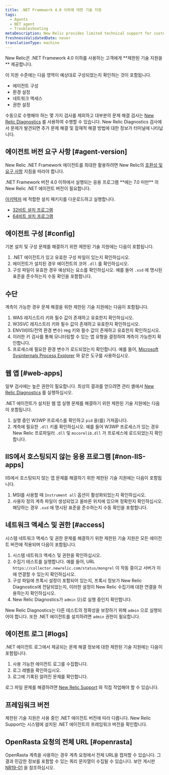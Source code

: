 ```yaml
---
title: .NET Framework 4.0 이하에 대한 기술 지원
tags:
  - Agents
  - NET agent
  - Troubleshooting
metaDescription: New Relic provides limited technical support for customers using .NET framework 4.0 or earlier.
freshnessValidatedDate: never
translationType: machine
---
```


<Callout variant="important">
  New Relic은 .NET Framework 4.0 이하를 사용하는 고객에게 **제한된 기술 지원을** 제공합니다.
</Callout>

이 지원 수준에는 다음 영역이 예상대로 구성되었는지 확인하는 것이 포함됩니다.

* 에이전트 구성
* 환경 설정
* 네트워크 액세스
* 권한 설정

수동으로 수행해야 하는 몇 가지 검사를 제외하고 대부분의 문제 해결 검사는 [New Relic Diagnostics](/docs/agents/manage-apm-agents/troubleshooting/new-relic-diagnostics) 를 사용하여 수행할 수 있습니다. New Relic Diagnostics 검사에서 문제가 발견되면 추가 문제 해결 및 잠재적 해결 방법에 대한 정보가 터미널에 나타납니다.

## 에이전트 버전 요구 사항 [#agent-version]

New Relic .NET Framework 에이전트를 최대한 활용하려면 New Relic의 [호환성 및 요구 사항](/docs/agents/net-agent/getting-started/compatibility-requirements-net-agent) 지침을 따라야 합니다.

<Callout variant="important">
  .NET Framework 버전 4.0 이하에서 실행되는 응용 프로그램 **에는 7.0 미만** 의 New Relic .NET 에이전트 버전이 필요합니다.
</Callout>

[아키텍처](/docs/agents/net-agent/getting-started/compatibility-requirements-net-agent#architecture) 에 적합한 설치 패키지를 다운로드하고 실행합니다.

* [32비트 설치 프로그램](https://download.newrelic.com/dot_net_agent/6.x_release/NewRelicDotNetAgent_x86.msi)
* [64비트 설치 프로그램](https://download.newrelic.com/dot_net_agent/6.x_release/NewRelicDotNetAgent_x64.msi)

## 에이전트 구성 [#config]

기본 설치 및 구성 문제를 해결하기 위한 제한된 기술 지원에는 다음이 포함됩니다.

1. .NET 에이전트가 있고 유효한 구성 파일이 있는지 확인하십시오.
2. 에이전트가 설치된 경우 에이전트의 코어 `.dll` 를 확인하십시오.
3. 구성 파일이 유효한 경우 예상되는 요소를 확인하십시오. 예를 들어 `.xsd` 에 명시된 표준을 준수하는지 수동 확인을 포함합니다.

## 수단

계측이 가능한 경우 문제 해결을 위한 제한된 기술 지원에는 다음이 포함됩니다.

1. WAS 레지스트리 키와 필수 값이 존재하고 유효한지 확인하십시오.
2. W3SVC 레지스트리 키와 필수 값이 존재하고 유효한지 확인하십시오.
3. ENV(비IIS/전역 환경 변수) reg 키와 필수 값이 존재하고 유효한지 확인하십시오.
4. 이러한 키 검사를 통해 모니터링할 수 있는 앱 유형을 결정하여 계측이 가능한지 확인합니다.
5. 프로세스에 필요한 환경 변수가 로드되었는지 확인합니다. 예를 들어, [Microsoft Sysinternals Process Explorer](https://docs.microsoft.com/en-us/sysinternals/downloads/process-explorer) 와 같은 도구를 사용하십시오.

## 웹 앱 [#web-apps]

일부 검사에는 높은 권한이 필요합니다. 최상의 결과를 얻으려면 관리 셸에서 [New Relic Diagnostics](/docs/agents/manage-apm-agents/troubleshooting/new-relic-diagnostics) 를 실행하십시오.

.NET 에이전트가 설치된 웹 앱 실행 문제를 해결하기 위한 제한된 기술 지원에는 다음이 포함됩니다.

1. 실행 중인 W3WP 프로세스를 확인하고 `pid` 을(를) 가져옵니다.
2. 계측에 필요한 `.dll` 키를 확인하십시오. 예를 들어 W3WP 프로세스가 있는 경우 New Relic 프로파일러 `.dll` 및 `mscorelib.dll` 가 프로세스에 로드되었는지 확인합니다.

## IIS에서 호스팅되지 않는 응용 프로그램 [#non-IIS-apps]

IIS에서 호스팅되지 않는 앱 문제를 해결하기 위한 제한된 기술 지원에는 다음이 포함됩니다.

1. MSI를 사용할 때 `Instrument all` 옵션이 활성화되었는지 확인하십시오.
2. 사용자 정의 계측 파일이 생성되었고 올바른 위치에 있으며 정확한지 확인하십시오. 해당하는 경우 `.xsd` 에 명시된 표준을 준수하는지 수동 확인을 포함합니다.

## 네트워크 액세스 및 권한 [#access]

시스템 네트워크 액세스 및 권한 문제를 해결하기 위한 제한된 기술 지원은 모든 에이전트 버전에 적용되며 다음이 포함됩니다.

1. 시스템 네트워크 액세스 및 권한을 확인하십시오.
2. 수집기 테스트를 실행합니다. 예를 들어, URL `https://collector.newrelic.com/status/mongrel` 이 작동 중이고 서버가 이에 연결할 수 있는지 확인하십시오.
3. 구성 파일에 프록시 설정이 포함되어 있는지, 프록시 정보가 New Relic Diagnostics에 전달되었는지, 이러한 설정이 New Relic 수집기에 대한 연결을 허용하는지 확인하십시오.
4. New Relic Diagnostics가 `admin` 으)로 실행 중인지 확인합니다.

New Relic Diagnostics는 다른 테스트의 정확성을 보장하기 위해 `admin` 으로 실행되어야 합니다. 또한 .NET 에이전트를 설치하려면 `admin` 권한이 필요합니다.

## 에이전트 로그 [#logs]

.NET 에이전트 로그에서 제공되는 문제 해결 정보에 대한 제한된 기술 지원에는 다음이 포함됩니다.

1. 사용 가능한 에이전트 로그를 수집합니다.
2. 로그 레벨을 확인하십시오.
3. 로그에 기록된 알려진 문제를 확인합니다.

로그 파일 문제를 해결하려면 [New Relic Support](https://support.newrelic.com/) 와 직접 작업해야 할 수 있습니다.

## 프레임워크 버전

제한된 기술 지원은 사용 중인 .NET 에이전트 버전에 따라 다릅니다. New Relic Support는 시스템에 설치된 .NET 에이전트의 프레임워크 버전을 확인합니다.

## OpenRasta 요청의 전체 URL [#openrasta]

OpenRasta 계측을 사용하는 경우 계측 요청에서 전체 URL을 캡처할 수 있습니다. 그 결과 민감한 정보를 포함할 수 있는 쿼리 문자열이 수집될 수 있습니다. 보안 게시판 [NR19-01](/docs/using-new-relic/new-relic-security/security-bulletins/security-bulletin-nr19-01) 을 참조하십시오.
